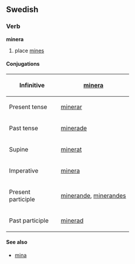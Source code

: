 ==Swedish==
===Verb===
'''minera'''
#place [[mine]]s

====Conjugations====
{| border=1 cellspacing=0
|- align=center
! width=125 bgcolor="#FFFFF0" | Infinitive
| [[minera]]
|- align=center
! width=125 bgcolor="#FFFFF0" | Present tense
| [[minerar]]
|- align=center
! width=125 bgcolor="#FFFFF0" | Past tense
| [[minerade]]
|- align=center
! width=125 bgcolor="#FFFFF0" | Supine
| [[minerat]]
|- align=center
! width=125 bgcolor="#FFFFF0" | Imperative
| [[minera]]
|- align=center
! width=125 bgcolor="#FFFFF0" | Present participle
| colspan=2 | [[minerande]], [[minerandes]]
|- align=center
! width=125 bgcolor="#FFFFF0" | Past participle
| colspan=2 | [[minerad]]
|}

====See also====
*[[mina#Swedish|mina]]